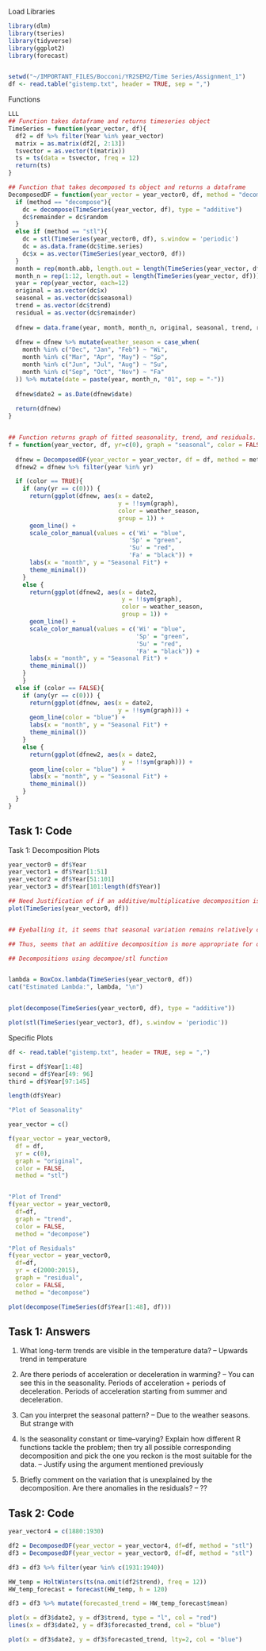 Load Libraries
```r
library(dlm)
library(tseries)
library(tidyverse)
library(ggplot2)
library(forecast)


setwd("~/IMPORTANT_FILES/Bocconi/YR2SEM2/Time Series/Assignment_1")
df <- read.table("gistemp.txt", header = TRUE, sep = ",")
```

Functions
```r

LLL
## Function takes dataframe and returns timeseries object
TimeSeries = function(year_vector, df){
  df2 = df %>% filter(Year %in% year_vector)
  matrix = as.matrix(df2[, 2:13])
  tsvector = as.vector(t(matrix))
  ts = ts(data = tsvector, freq = 12)
  return(ts)
} 

## Function that takes decomposed ts object and returns a dataframe
DecomposedDF = function(year_vector = year_vector0, df, method = "decompose"){
  if (method == "decompose"){
    dc = decompose(TimeSeries(year_vector, df), type = "additive")
    dc$remainder = dc$random
  } 
  else if (method == "stl"){
    dc = stl(TimeSeries(year_vector0, df), s.window = 'periodic')
    dc = as.data.frame(dc$time.series)
    dc$x = as.vector(TimeSeries(year_vector0, df))
  }
  month = rep(month.abb, length.out = length(TimeSeries(year_vector, df)))
  month_n = rep(1:12, length.out = length(TimeSeries(year_vector, df)))
  year = rep(year_vector, each=12)
  original = as.vector(dc$x)
  seasonal = as.vector(dc$seasonal)
  trend = as.vector(dc$trend)
  residual = as.vector(dc$remainder)
  
  dfnew = data.frame(year, month, month_n, original, seasonal, trend, residual)
  
  dfnew = dfnew %>% mutate(weather_season = case_when(
    month %in% c("Dec", "Jan", "Feb") ~ "Wi",
    month %in% c("Mar", "Apr", "May") ~ "Sp",
    month %in% c("Jun", "Jul", "Aug") ~ "Su",
    month %in% c("Sep", "Oct", "Nov") ~ "Fa"
  )) %>% mutate(date = paste(year, month_n, "01", sep = "-"))
  
  dfnew$date2 = as.Date(dfnew$date)
  
  return(dfnew)
}


## Function returns graph of fitted seasonality, trend, and residuals.
f = function(year_vector, df, yr=c(0), graph = "seasonal", color = FALSE, method = "decompose"){
  
  dfnew = DecomposedDF(year_vector = year_vector, df = df, method = method)
  dfnew2 = dfnew %>% filter(year %in% yr)

  if (color == TRUE){
    if (any(yr == c(0))) {
      return(ggplot(dfnew, aes(x = date2, 
                               y = !!sym(graph), 
                               color = weather_season,
                               group = 1)) + 
      geom_line() + 
      scale_color_manual(values = c('Wi' = "blue",
                                  'Sp' = "green",
                                  'Su' = "red",
                                  'Fa' = "black")) +
      labs(x = "month", y = "Seasonal Fit") + 
      theme_minimal())
    }
    else {
      return(ggplot(dfnew2, aes(x = date2, 
                                y = !!sym(graph), 
                                color = weather_season, 
                                group = 1)) + 
      geom_line() +
      scale_color_manual(values = c('Wi' = "blue",
                                    'Sp' = "green",
                                    'Su' = "red",
                                    'Fa' = "black")) + 
      labs(x = "month", y = "Seasonal Fit") + 
      theme_minimal())  
    }
    }
  else if (color == FALSE){
    if (any(yr == c(0))) {
      return(ggplot(dfnew, aes(x = date2, 
                               y = !!sym(graph))) + 
      geom_line(color = "blue") + 
      labs(x = "month", y = "Seasonal Fit") + 
      theme_minimal())
    }
    else {
      return(ggplot(dfnew2, aes(x = date2, 
                                y = !!sym(graph))) + 
      geom_line(color = "blue") +
      labs(x = "month", y = "Seasonal Fit") + 
      theme_minimal())  
    }
  }
}
```

## Task 1: Code
Task 1: Decomposition Plots
```r

year_vector0 = df$Year
year_vector1 = df$Year[1:51]
year_vector2 = df$Year[51:101]
year_vector3 = df$Year[101:length(df$Year)]

## Need Justification of if an additive/multiplicative decomposition is used. 
plot(TimeSeries(year_vector0, df))


## Eyeballing it, it seems that seasonal variation remains relatively constant at every level. The size of the seasonal effect does not seem to be proportional to the level of the time series. 

## Thus, seems that an additive decomposition is more appropriate for our analysis.

## Decompositions using decompoe/stl function


lambda = BoxCox.lambda(TimeSeries(year_vector0, df))
cat("Estimated Lambda:", lambda, "\n")


plot(decompose(TimeSeries(year_vector0, df), type = "additive"))

plot(stl(TimeSeries(year_vector3, df), s.window = 'periodic'))
```

Specific Plots
```r
df <- read.table("gistemp.txt", header = TRUE, sep = ",")

first = df$Year[1:48]
second = df$Year[49: 96]
third = df$Year[97:145]

length(df$Year)

"Plot of Seasonality"

year_vector = c()

f(year_vector = year_vector0, 
  df = df, 
  yr = c(0), 
  graph = "original", 
  color = FALSE,
  method = "stl")


"Plot of Trend"
f(year_vector = year_vector0, 
  df=df, 
  graph = "trend", 
  color = FALSE,
  method = "decompose")

"Plot of Residuals"
f(year_vector = year_vector0, 
  df=df, 
  yr = c(2000:2015), 
  graph = "residual", 
  color = FALSE,
  method = "decompose")

plot(decompose(TimeSeries(df$Year[1:48], df)))

```

## Task 1: Answers

1. What long-term trends are visible in the temperature data?
-- Upwards trend in temperature

2. Are there periods of acceleration or deceleration in warming?
-- You can see this in the seasonality. Periods of acceleration + periods of deceleration. Periods of acceleration starting from summer and deceleration. 


3. Can you interpret the seasonal pattern?
-- Due to the weather seasons. But strange with 

4. Is the seasonality constant or time–varying? Explain how different R functions tackle the problem; then try all possible corresponding decomposition and pick the one you reckon is the most suitable for the data.
-- Justify using the argument mentioned previously 

5. Briefly comment on the variation that is unexplained by the decomposition. Are there
anomalies in the residuals?
-- ?? 

## Task 2: Code

```r


year_vector4 = c(1880:1930)

df2 = DecomposedDF(year_vector = year_vector4, df=df, method = "stl")
df3 = DecomposedDF(year_vector = year_vector0, df=df, method = "stl")

df3 = df3 %>% filter(year %in% c(1931:1940)) 

HW_temp = HoltWinters(ts(na.omit(df2$trend), freq = 12)) 
HW_temp_forecast = forecast(HW_temp, h = 120)

df3 = df3 %>% mutate(forecasted_trend = HW_temp_forecast$mean)

plot(x = df3$date2, y = df3$trend, type = "l", col = "red")
lines(x = df3$date2, y = df3$forecasted_trend, col = "blue")

plot(x = df3$date2, y = df3$forecasted_trend, lty=2, col = "blue")
```








































